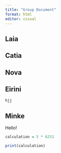 ```yaml
---
title: "Group Document"
format: html
editor: visual
---
```


## Laia

## Catia

## Nova

## Eirini

```r
hjj
```

## Minke

Hello!

```r
calculation = 5 * 6251

print(calculation)
```
